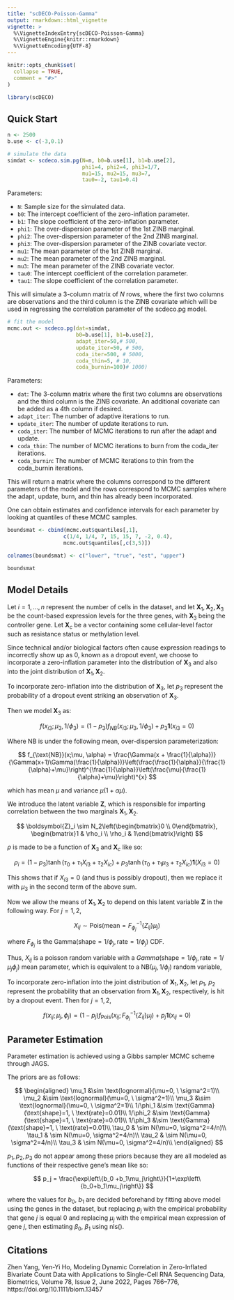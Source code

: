 ```yaml
---
title: "scDECO-Poisson-Gamma"
output: rmarkdown::html_vignette
vignette: >
  %\VignetteIndexEntry{scDECO-Poisson-Gamma}
  %\VignetteEngine{knitr::rmarkdown}
  %\VignetteEncoding{UTF-8}
---
```


```r
knitr::opts_chunk$set(
  collapse = TRUE,
  comment = "#>"
)
```

```r
library(scDECO)
```

## Quick Start


```r
n <- 2500
b.use <- c(-3,0.1)

# simulate the data
simdat <- scdeco.sim.pg(N=n, b0=b.use[1], b1=b.use[2],
                        phi1=4, phi2=4, phi3=1/7,
                        mu1=15, mu2=15, mu3=7,
                        tau0=-2, tau1=0.4)
```

Parameters:

* `N`: Sample size for the simulated data.
* `b0`: The intercept coefficient of the zero-inflation parameter. 
* `b1`: The slope coefficient of the zero-inflation parameter. 
* `phi1`: The over-dispersion parameter of the 1st ZINB marginal.
* `phi2`: The over-dispersion parameter of the 2nd ZINB marginal.
* `phi3`: The over-dispersion parameter of the ZINB covariate vector. 
* `mu1`: The mean parameter of the 1st ZINB marginal.
* `mu2`: The mean parameter of the 2nd ZINB marginal.
* `mu3`: The mean parameter of the ZINB covariate vector.
* `tau0`: The intercept coefficient of the correlation parameter. 
* `tau1`: The slope coefficient of the correlation parameter.

This will simulate a 3-column matrix of $N$ rows, where the first two columns are observations and the third column is the ZINB covariate which will be used in regressing the correlation parameter of the scdeco.pg model. 

```r
# fit the model
mcmc.out <- scdeco.pg(dat=simdat,
                      b0=b.use[1], b1=b.use[2],
                      adapt_iter=50,# 500,
                      update_iter=50, # 500,
                      coda_iter=500, # 5000,
                      coda_thin=5, # 10,
                      coda_burnin=100)# 1000)
```

Parameters:

* `dat`: The 3-column matrix where the first two columns are observations and the third column is the ZINB covariate. An additional covariate can be added as a 4th column if desired.
* `adapt_iter`: The number of adaptive iterations to run.
* `update_iter`: The number of update iterations to run.
* `coda_iter`: The number of MCMC iterations to run after the adapt and update.
* `coda_thin`: The number of MCMC iterations to burn from the coda_iter iterations.
* `coda_burnin`: The number of MCMC iterations to thin from the coda_burnin iterations.
  
This will return a matrix where the columns correspond to the different parameters of the model and the rows correspond to MCMC samples where the adapt, update, burn, and thin has already been incorporated. 

One can obtain estimates and confidence intervals for each parameter by looking at quantiles of these MCMC samples.

```r
boundsmat <- cbind(mcmc.out$quantiles[,1],
                  c(1/4, 1/4, 7, 15, 15, 7, -2, 0.4), 
                  mcmc.out$quantiles[,c(3,5)])

colnames(boundsmat) <- c("lower", "true", "est", "upper")

boundsmat
```



## Model Details

Let $i=1,\dots,n$ represent the number of cells in the dataset, and let $\boldsymbol{X}_1, \boldsymbol{X}_2, \boldsymbol{X}_3$ be the count-based expression levels for the three genes, with $\boldsymbol{X}_3$ being the controller gene. Let $\boldsymbol{X}_c$ be a vector containing some cellular-level factor such as resistance status or methylation level.

Since technical and/or biological factors often cause expression readings to incorrectly show up as $0$, known as a dropout event, we choose to incorporate a zero-inflation parameter into the distribution of $\boldsymbol{X}_3$ and also into the joint distribution of $\boldsymbol{X}_1, \boldsymbol{X}_2$.

To incorporate zero-inflation into the distribution of $\boldsymbol{X}_3$, let $p_3$ represent the probability of a dropout event striking an observation of $\boldsymbol{X}_3$.


Then we model $\boldsymbol{X}_3$ as:


$$
f(x_{i3}; \mu_3, 1/\phi_3) =  (1-p_3)f_{NB}(x_{i3}; \mu_3, 1/\phi_3) + p_3\boldsymbol{1}(x_{i3}=0)
$$

Where NB is under the following mean, over-dispersion parameterization:

$$
f_{\text{NB}}(x;\mu, \alpha) = \frac{\Gamma(x + \frac{1}{\alpha})}{\Gamma(x+1)\Gamma(\frac{1}{\alpha})}\left(\frac{\frac{1}{\alpha}}{\frac{1}{\alpha}+\mu}\right)^{\frac{1}{\alpha}}\left(\frac{\mu}{\frac{1}{\alpha}+\mu}\right)^{x}
$$

which has mean $\mu$ and variance $\mu(1+\alpha\mu)$. 


We introduce the latent variable $\boldsymbol{Z}$, which is responsible for imparting correlation between the two marginals $\boldsymbol{X}_1, \boldsymbol{X}_2$. 

$$
\boldsymbol{Z}_i \sim N_2\left(\begin{bmatrix}0 \\ 0\end{bmatrix}, \begin{bmatrix}1 & \rho_i \\ \rho_i & 1\end{bmatrix}\right)
$$

$\rho$ is made to be a function of $\boldsymbol{X}_{3}$ and $\boldsymbol{X}_c$ like so:

$$
\rho_i = (1-p_3)\tanh\left(\tau_0 + \tau_1 X_{i3} + \tau_2 X_{ic}\right) + p_3\tanh\left(\tau_0 + \tau_1 \mu_3 + \tau_2 X_{ic}\right)\boldsymbol{1}(X_{i3}=0)
$$

This shows that if $X_{i3}=0$ (and thus is possibly dropout), then we replace it with $\mu_3$ in the second term of the above sum.

Now we allow the means of $\boldsymbol{X}_1, \boldsymbol{X}_2$ to depend on this latent variable $\boldsymbol{Z}$ in the following way. For $j=1,2$,

$$
X_{ij} \sim \text{Pois}\left(\text{mean}=F_{\phi_j}^{-1}\left\{Z_{ij}\right\}\mu_{j}\right)
$$

where $F_{\phi_j}$ is the $\text{Gamma}\left(\text{shape}=1/\phi_j, \text{rate}=1/\phi_j\right)$ CDF.

Thus, $X_{ij}$ is a poisson random variable with a $Gamma(\text{shape}=1/\phi_j, \text{rate}=1/\mu_j\phi_j)$ mean parameter, which is equivalent to a $\text{NB}\left(\mu_{j}, 1/\phi_j\right)$ random variable, 


To incorporate zero-inflation into the joint distribution of $\boldsymbol{X}_1, \boldsymbol{X}_2$, let $p_1$, $p_2$ represent the probability that an observation from $\boldsymbol{X}_1, \boldsymbol{X}_2$, respectively, is hit by a dropout event. Then for $j=1,2$,

$$
f(x_{ij}; \mu_j, \phi_j) =  (1-p_j)f_{\text{Pois}}\left(x_{ij}; F_{\phi_j}^{-1}\left\{Z_{ij}\right\}\mu_{j}\right) + p_j\boldsymbol{1}(x_{ij}=0)
$$


## Parameter Estimation

Parameter estimation is achieved using a Gibbs sampler MCMC scheme through JAGS. 

The priors are as follows:

$$
\begin{aligned}
\mu_1 &\sim \text{lognormal}(\mu=0, \ \sigma^2=1)\\
\mu_2 &\sim \text{lognormal}(\mu=0, \ \sigma^2=1)\\
\mu_3 &\sim \text{lognormal}(\mu=0, \ \sigma^2=1)\\
1/\phi_1 &\sim \text{Gamma}(\text{shape}=1, \ \text{rate}=0.01)\\
1/\phi_2 &\sim \text{Gamma}(\text{shape}=1, \ \text{rate}=0.01)\\
1/\phi_3 &\sim \text{Gamma}(\text{shape}=1, \ \text{rate}=0.01)\\
\tau_0 & \sim  N(\mu=0, \sigma^2=4/n)\\
\tau_1 & \sim  N(\mu=0, \sigma^2=4/n)\\
\tau_2 & \sim  N(\mu=0, \sigma^2=4/n)\\
\tau_3 & \sim  N(\mu=0, \sigma^2=4/n)\\
\end{aligned}
$$


$p_1, p_2, p_3$ do not appear among these priors because they are all modeled as functions of their respective gene's mean like so:

$$
p_j = \frac{\exp\left\{b_0 +b_1\mu_j\right\}}{1+\exp\left\{b_0+b_1\mu_j\right\}}
$$

where the values for $b_0$, $b_1$ are decided beforehand by fitting above model using \textit{all} the genes in the dataset, but replacing $p_j$ with the empirical probability that gene $j$ is equal $0$ and replacing $\mu_j$ with the empirical mean expression of gene $j$, then estimating $\beta_0$, $\beta_1$ using nls().


## Citations

Zhen Yang, Yen-Yi Ho, Modeling Dynamic Correlation in Zero-Inflated Bivariate Count Data with Applications to Single-Cell RNA Sequencing Data, Biometrics, Volume 78, Issue 2, June 2022, Pages 766–776, https://doi.org/10.1111/biom.13457




